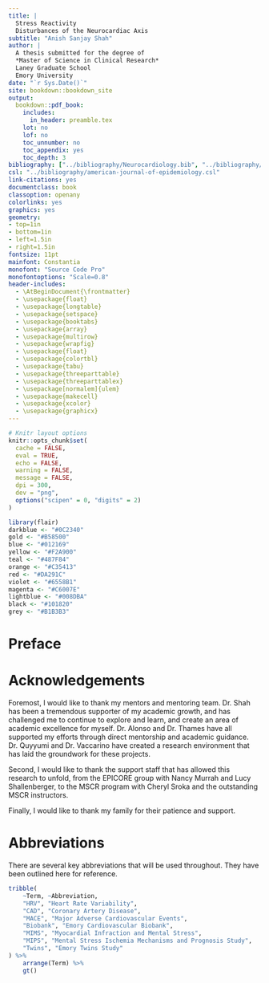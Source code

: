 ```yaml
---
title: |
  Stress Reactivity  
  Disturbances of the Neurocardiac Axis
subtitle: "Anish Sanjay Shah"
author: |
  A thesis submitted for the degree of  
  *Master of Science in Clinical Research*   
  Laney Graduate School  
  Emory University  
date: "`r Sys.Date()`"
site: bookdown::bookdown_site
output: 
  bookdown::pdf_book:
    includes:
      in_header: preamble.tex
    lot: no
    lof: no
    toc_unnumber: no
    toc_appendix: yes
    toc_depth: 3
bibliography: ["../bibliography/Neurocardiology.bib", "../bibliography/Publications.bib"]
csl: "../bibliography/american-journal-of-epidemiology.csl"
link-citations: yes
documentclass: book
classoption: openany
colorlinks: yes
graphics: yes
geometry:
- top=1in
- bottom=1in
- left=1.5in
- right=1.5in
fontsize: 11pt
mainfont: Constantia
monofont: "Source Code Pro"
monofontoptions: "Scale=0.8"
header-includes:
  - \AtBeginDocument{\frontmatter}	
  - \usepackage{float}
  - \usepackage{longtable}
  - \usepackage{setspace}
  - \usepackage{booktabs}
  - \usepackage{array}
  - \usepackage{multirow}
  - \usepackage{wrapfig}
  - \usepackage{float}
  - \usepackage{colortbl}
  - \usepackage{tabu}
  - \usepackage{threeparttable}
  - \usepackage{threeparttablex}
  - \usepackage[normalem]{ulem}
  - \usepackage{makecell}
  - \usepackage{xcolor}
  - \usepackage{graphicx}
---
```


```r
# Knitr layout options
knitr::opts_chunk$set(
  cache = FALSE,
  eval = TRUE,
  echo = FALSE,
  warning = FALSE,
  message = FALSE,
  dpi = 300,
  dev = "png",
  options("scipen" = 0, "digits" = 2)
)
```

```r
library(flair)
darkblue <- "#0C2340"
gold <- "#B58500"
blue <- "#012169"
yellow <- "#F2A900"
teal <- "#487F84"
orange <- "#C35413"
red <- "#DA291C"
violet <- "#6558B1"
magenta <- "#C6007E"
lightblue <- "#008DBA"
black <- "#101820"
grey <- "#B1B3B3"
```

# Preface

# Acknowledgements

Foremost, I would like to thank my mentors and mentoring team. Dr. Shah has been a tremendous supporter of my academic growth, and has challenged me to continue to explore and learn, and create an area of academic excellence for myself. Dr. Alonso and Dr. Thames have all supported my efforts through direct mentorship and academic guidance. Dr. Quyyumi and Dr. Vaccarino have created a research environment that has laid the groundwork for these projects.

Second, I would like to thank the support staff that has allowed this research to unfold, from the EPICORE group with Nancy Murrah and Lucy Shallenberger, to the MSCR program with Cheryl Sroka and the outstanding MSCR instructors.

Finally, I would like to thank my family for their patience and support.


# Abbreviations

There are several key abbreviations that will be used throughout. They have been outlined here for reference.

```r
tribble(
	~Term, ~Abbreviation,
	"HRV", "Heart Rate Variability",
	"CAD", "Coronary Artery Disease",
	"MACE", "Major Adverse Cardiovascular Events",
	"Biobank", "Emory Cardiovascular Biobank",
	"MIMS", "Myocardial Infraction and Mental Stress",
	"MIPS", "Mental Stress Ischemia Mechanisms and Prognosis Study",
	"Twins", "Emory Twins Study"
) %>%
	arrange(Term) %>%
	gt() 
```
